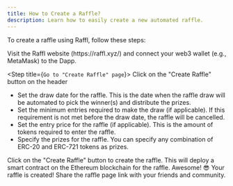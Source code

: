 ```yaml
---
title: How to Create a Raffle?
description: Learn how to easily create a new automated raffle.
---
```


To create a raffle using Raffl, follow these steps:

<Steps>

<Step title="Connect your wallet">
Visit the Raffl website (https://raffl.xyz/) and connect your web3 wallet (e.g., MetaMask) to the Dapp.
</Step>

<Step title={`Go to "Create Raffle" page`}>
Click on the "Create Raffle" button on the header
</Step>

<Step title="Complete the Raffle creation form">

- Set the draw date for the raffle. This is the date when the raffle draw will be automated to pick the winner(s) and distribute the prizes.
- Set the minimum entries required to make the draw (if applicable). If this requirement is not met before the draw date, the raffle will be cancelled.
- Set the entry price for the raffle (if applicable). This is the amount of tokens required to enter the raffle.
- Specify the prizes for the raffle. You can specify any combination of ERC-20 and ERC-721 tokens as prizes.
</Step>

<Step title="Confirm the raffle creation">
Click on the "Create Raffle" button to create the raffle. This will deploy a smart contract on the Ethereum blockchain for the raffle.
</Step>

<Step title="Done!">
Awesome! 😎 Your raffle is created! Share the raffle page link with your friends and community.
</Step>
</Steps>

